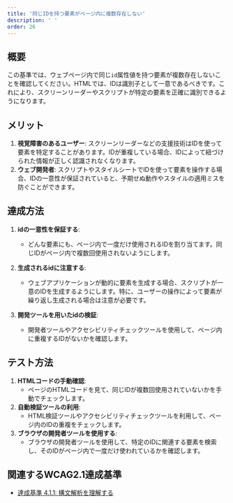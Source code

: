 ```yaml
---
title: '同じIDを持つ要素がページ内に複数存在しない'
description: ' '
order: 26
---
```


## 概要
この基準では、ウェブページ内で同じ`id`属性値を持つ要素が複数存在しないことを確認してください。HTMLでは、IDは識別子として一意であるべきです。これにより、スクリーンリーダーやスクリプトが特定の要素を正確に識別できるようになります。

## メリット
1. **視覚障害のあるユーザー**: スクリーンリーダーなどの支援技術はIDを使って要素を特定することがあります。IDが重複している場合、IDによって紐づけられた情報が正しく認識されなくなります。
2. **ウェブ開発者**: スクリプトやスタイルシートでIDを使って要素を操作する場合、IDの一意性が保証されていると、予期せぬ動作やスタイルの適用ミスを防ぐことができます。

## 達成方法
1. **idの一意性を保証する**:
    - どんな要素にも、ページ内で一度だけ使用されるIDを割り当てます。同じIDがページ内で複数回使用されないようにします。
2. **生成されるidに注意する**:
    - ウェブアプリケーションが動的に要素を生成する場合、スクリプトが一意のIDを生成するようにします。特に、ユーザーの操作によって要素が繰り返し生成される場合は注意が必要です。

3. **開発ツールを用いたidの検証**:
    - 開発者ツールやアクセシビリティチェックツールを使用して、ページ内に重複するIDがないかを確認します。

## テスト方法
1. **HTMLコードの手動確認**:
    - ページのHTMLコードを見て、同じIDが複数回使用されていないかを手動でチェックします。
2. **自動検証ツールの利用**:
    - HTML検証ツールやアクセシビリティチェックツールを利用して、ページ内のIDの重複をチェックします。
3. **ブラウザの開発者ツールを使用する**:
    - ブラウザの開発者ツールを使用して、特定のIDに関連する要素を検索し、そのIDがページ内で一度だけ使われているかを確認します。

## 関連するWCAG2.1達成基準
- [達成基準 4.1.1: 構文解析を理解する](https://waic.jp/translations/WCAG21/Understanding/parsing.html)

